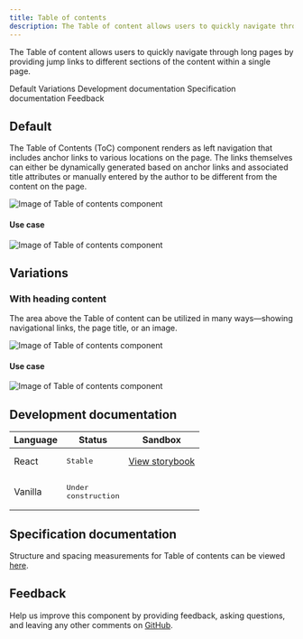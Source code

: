 ```yaml
---
title: Table of contents
description: The Table of content allows users to quickly navigate through long pages by providing jump links to different sections of the content within a single page.
---
```


<PageDescription>

The Table of content allows users to quickly navigate through long pages by providing jump links to different sections of the content within a single page.

</PageDescription>

<AnchorLinks>

<AnchorLink>Default</AnchorLink>
<AnchorLink>Variations</AnchorLink>
<AnchorLink>Development documentation</AnchorLink>
<AnchorLink>Specification documentation</AnchorLink>
<AnchorLink>Feedback</AnchorLink>

</AnchorLinks>

## Default
The Table of Contents (ToC) component renders as left navigation that includes anchor links to various locations on the page. The links themselves can either be dynamically generated based on anchor links and associated title attributes or manually entered by the author to be different from the content on the page.

![Image of Table of contents component](../../images/component/table-of-contents/table-of-content-default.jpg)

#### Use case

![Image of Table of contents component](../../images/component/table-of-contents/table-of-content-default-use-case.jpg)

## Variations

### With heading content
The area above the Table of content can be utilized in many ways—showing navigational links, the page title, or an image.

![Image of Table of contents component](../../images/component/table-of-contents/table-of-content-with-heading-content.jpg)

#### Use case

![Image of Table of contents component](../../images/component/table-of-contents/table-of-content-with-heading-content-use-case.jpg)

## Development documentation

| Language      | Status        | Sandbox                                                                              |
| ------------- | -----------   | ------------------------------------------------------------------------             |
| React         | <div><span class="bx--tag bx--tag--green"><pre>Stable</pre></span></div>        | [View storybook](https://ibmdotcom-react.mybluemix.net/?path=/docs/components-table-of-contents--manually-define-menu-items)     |
| Vanilla       | <div><span class="bx--tag bx--tag--cool-gray"><pre>Under construction</pre></span></div>  |

## Specification documentation

Structure and spacing measurements for Table of contents can be viewed [here](https://ibmdotcom-react.mybluemix.net/?path=/docs/components-table-of-contents--manually-define-menu-items).

## Feedback

Help us improve this component by providing feedback, asking questions, and leaving any other comments on <a href="https://github.com/carbon-design-system/ibm-dotcom-library" target="_blank">GitHub</a>.
